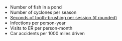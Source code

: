 * Number of fish in a pond
* Number of cyclones per season
* [Seconds of tooth-brushing per session (if rounded)](https://pubmed.ncbi.nlm.nih.gov/35587489/)
* Infections per person-year
* Visits to ER per person-month
* Car accidents per 1000 miles driven
